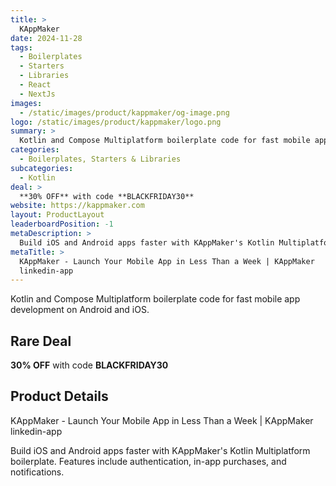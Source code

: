 ```yaml
---
title: >
  KAppMaker
date: 2024-11-28
tags:
  - Boilerplates
  - Starters
  - Libraries
  - React
  - NextJs
images:
  - /static/images/product/kappmaker/og-image.png
logo: /static/images/product/kappmaker/logo.png
summary: >
  Kotlin and Compose Multiplatform boilerplate code for fast mobile app development on Android and iOS.
categories:
  - Boilerplates, Starters & Libraries
subcategories:
  - Kotlin
deal: >
  **30% OFF** with code **BLACKFRIDAY30**
website: https://kappmaker.com
layout: ProductLayout
leaderboardPosition: -1
metaDescription: >
  Build iOS and Android apps faster with KAppMaker's Kotlin Multiplatform boilerplate. Features include authentication, in-app purchases, and notifications.
metaTitle: >
  KAppMaker - Launch Your Mobile App in Less Than a Week | KAppMaker
  linkedin-app
---
```

Kotlin and Compose Multiplatform boilerplate code for fast mobile app development on Android and iOS.

## Rare Deal

**30% OFF** with code **BLACKFRIDAY30**

## Product Details

KAppMaker - Launch Your Mobile App in Less Than a Week | KAppMaker
    linkedin-app

Build iOS and Android apps faster with KAppMaker's Kotlin Multiplatform boilerplate. Features include authentication, in-app purchases, and notifications.
